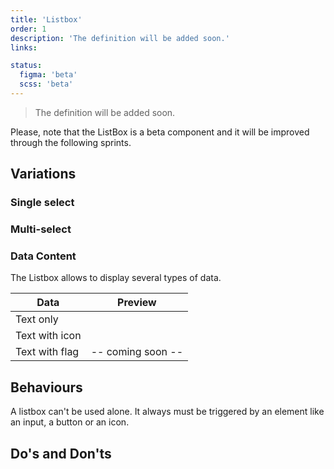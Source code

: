```yaml
---
title: 'Listbox'
order: 1
description: 'The definition will be added soon.'
links:

status:
  figma: 'beta'
  scss: 'beta'
---
```


> The definition will be added soon.

<Highlight theme="warning" title="Work in progress">
  Please, note that the ListBox is a beta component and it will be improved
  through the following sprints.
</Highlight>

## Variations

### Single select

<Preview path="default" nude />

### Multi-select

<Preview path="multiselect" nude />

### Data Content

The Listbox allows to display several types of data.

| Data           | Preview                        |
| -------------- | ------------------------------ |
| Text only      | <Preview path="default" nude />|
| Text with icon | <Preview path="icons" nude />  |
| Text with flag | -- coming soon --              |

## Behaviours

A listbox can't be used alone. It always must be triggered by an element like an input, a button or an icon.

## Do's and Don'ts
